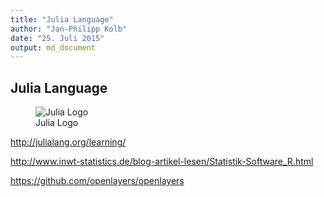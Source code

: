 ```yaml
---
title: "Julia Language"
author: "Jan-Philipp Kolb"
date: "25. Juli 2015"
output: md_document
---
```


## Julia Language

![Julia Logo](https://de.wikipedia.org/wiki/Julia_%28Programmiersprache%29#/media/File:Julia_prog_language.svg)

<http://julialang.org/learning/>

<http://www.inwt-statistics.de/blog-artikel-lesen/Statistik-Software_R.html>

<https://github.com/openlayers/openlayers>

